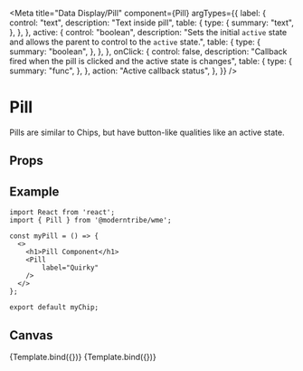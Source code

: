 
<Meta
	title="Data Display/Pill"
	component={Pill}
	argTypes={{
		label: {
			control: "text",
			description: "Text inside pill",
			table: {
				type: {
					summary: "text",
				},
			},
		},
		active: {
			control: "boolean",
			description:
				"Sets the initial `active` state and allows the parent to control to the `active` state.",
			table: {
				type: {
					summary: "boolean",
				},
			},
		},
		onClick: {
			control: false,
			description:
				"Callback fired when the pill is clicked and the active state is changes",
			table: {
				type: {
					summary: "func",
				},
			},
			action: "Active callback status",
		},
	}}
/>


# Pill

Pills are similar to Chips, but have button-like qualities like an active state.

## Props

<ArgsTable story="." />

## Example

```
import React from 'react';
import { Pill } from '@moderntribe/wme';

const myPill = () => {
  <>
    <h1>Pill Component</h1>
    <Pill
		label="Quirky"
    />
  </>
};

export default myChip;
```

## Canvas

<Canvas>
	<Story
		name="Default"
		args={{
			label: "Quirky",
		}}
	>
		{Template.bind({})}
	</Story>
	<Story
		name="Initially active"
		args={{
			label: "Quirky",
			active: true,
		}}
	>
		{Template.bind({})}
	</Story>
</Canvas>
